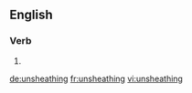 ==English==

===Verb===
{{head|en|present participle}}

# {{present participle of|unsheathe|lang=en|nocat=1}}

[[de:unsheathing]]
[[fr:unsheathing]]
[[vi:unsheathing]]